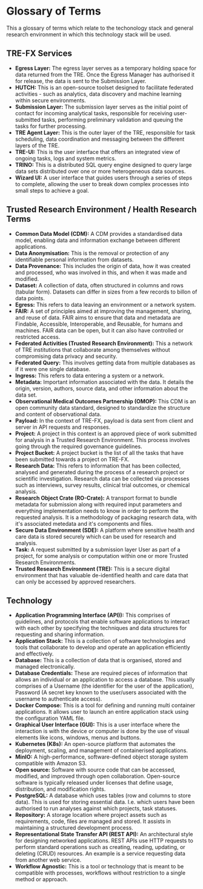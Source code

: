 # Glossary of Terms

This a glossary of terms which relate to the techonology stack and general research environment in which this technology stack will be used. 

## TRE-FX Services
- **Egress Layer:** The egress layer serves as a temporary holding space for data returned from the TRE. Once the Egress Manager has authorised it for release, the data is sent to the Submission Layer.
- **HUTCH:** This is an open-source toolset designed to facilitate federated activities - such as analytics, data discovery and machine learning within secure environments.
- **Submission Layer:** The submission layer serves as the initial point of contact for incoming analytical tasks, responsible for receiving user-submitted tasks, performing preliminary validation and queuing the tasks for further processing.
- **TRE Agent Layer:** This is the outer layer of the TRE, responsible for task scheduling, data coordination and messaging between the different layers of the TRE.
- **TRE-UI:** This is the user interface that offers an integrated view of ongoing tasks, logs and system metrics.
- **TRINO:** This is a distributed SQL query engine designed to query large data sets distributed over one or more heterogeneous data sources.
- **Wizard UI:** A user interface that guides users through a series of steps to complete, allowing the user to break down complex processes into small steps to achieve a goal.

## Trusted Research Environment / Health Research Terms
- **Common Data Model (CDM):** A CDM provides a standardised data model, enabling data and information exchange between different applications.
- **Data Anonymisation:** This is the removal or protection of any identifiable personal information from datasets.
- **Data Provenance:** This includes the origin of data, how it was created and processed, who was involved in this, and when it was made and modified.
- **Dataset:** A collection of data, often structured in columns and rows (tabular form). Datasets can differ in sizes from a few records to billon of data points.
- **Egress:** This refers to data leaving an environment or a network system.
- **FAIR:** A set of principles aimed at improving the management, sharing, and reuse of data. FAIR aims to ensure that data and metadata are Findable, Accessible, Interoperable, and Reusable, for humans and machines. FAIR data can be open, but it can also have controlled or restricted access.
- **Federated Activities (Trusted Research Environment):** This a network of TRE institutions that collaborate among themselves without compromising data privacy and security.
- **Federated Query:** This involves getting data from multiple databases as if it were one single database.
- **Ingress:** This refers to data entering a system or a network. 
- **Metadata:** Important information associated with the data. It details the origin, version, authors, source data, and other information about the data set.
- **Observational Medical Outcomes Partnership (OMOP):** This CDM is an open community data standard, designed to standardize the structure and content of observational data.  
- **Payload:** In the context of TRE-FX, payload is data sent from client and server in API requests and responses.
- **Project:** A project in this context is an approved piece of work submitted for analysis in a Trusted Research Environment. This process involves going through the required governance guidelines.
- **Project Bucket:** A project bucket is the list of all the tasks that have been submitted towards a project on TRE-FX.
- **Research Data:** This refers to information that has been collected, analysed and generated during the process of a research project or scientific investigation. Research data can be collected via processes such as interviews, survey results, clinical trial outcomes, or chemical analysis.
- **Research Object Crate (RO-Crate):** A transport format to bundle metadata for submission along with required input parameters and everything implementation needs to know in order to perform the requested analysis. It is a methodology of packaging research data, with it's associated metedata and it's components and files.
- **Secure Data Environment (SDE):** A platform where sensitive health and care data is stored securely which can be used for research and analysis.
- **Task:** A request submitted by a submission layer User as part of a project, for some analysis or computation within one or more Trusted Research Environments.
- **Trusted Research Environment (TRE):** This is a secure digital environment that has valuable de-identified health and care data that can only be accessed by approved researchers.

## Technology
- **Application Programming Interface (API)):** This comprises of guidelines, and protocols that enable software applications to interact with each other by specifying the techniques and data structures for requesting and sharing information.
- **Application Stack:** This is a collection of software technologies and tools that collaborate to develop and operate an application efficiently and effectively.
- **Database:** This is a collection of data that is organised, stored and managed electronically.
- **Database Credentials:** These are required pieces of information that allows an individual or an application to access a database. This usually comprises of a Username (the identifier for the user of the application), Password (A secret key known to the user/users associated with the username to authenticate access).
- **Docker Compose:** This is a tool for defining and running multi container applications. It allows user to launch an entire application stack using the configuration YAML file.
- **Graphical User Interface (GUI):** This is a user interface where the interaction is with the device or computer is done by the use of visual elements like icons, windows, menus and buttons.
- **Kubernetes (K8s):** An open-source platform that automates the deployment, scaling, and management of containerised applications.
- **MinIO:** A high-performance, software-defined object storage system compatible with Amazon S3.
- **Open source:** Software with source code that can be accessed, modified, and improved through open collaboration. Open-source software is typically released under licenses that define usage, distribution, and modification rights.
- **PostgreSQL:** A database which uses tables (row and columns to store data). This is used for storing essential data. I.e. which users have been authorised to run analyses against which projects, task statuses.
- **Repository:** A storage location where project assets such as requirements, code, files are managed and stored. It assists in maintaining a structured development process.
- **Representational State Transfer API (REST API):** An architectural style for designing networked applications. REST APIs use HTTP requests to perform standard operations such as creating, reading, updating, or deleting (CRUD) resources. An example is a service requesting data from another web service.
- **Workflow Agnostic:** This is a tool or technology that is meant to be compatible with processes, workflows without restriction to a single method or approach.

